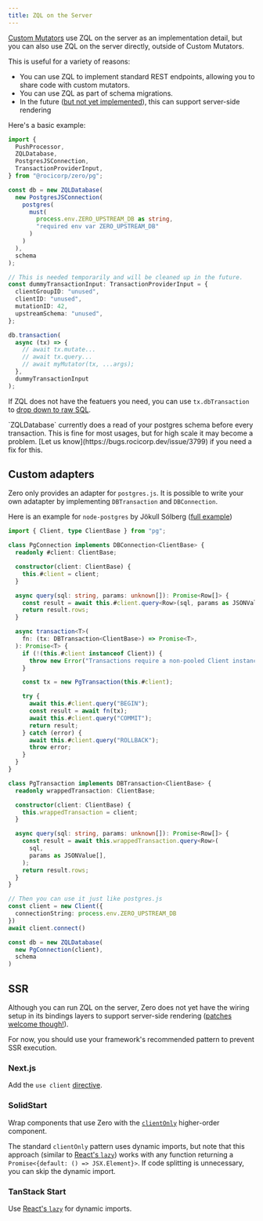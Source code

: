 ```yaml
---
title: ZQL on the Server
---
```


[Custom Mutators](custom-mutators) use ZQL on the server as an implementation detail, but you can also use ZQL on the server directly, outside of Custom Mutators. 

This is useful for a variety of reasons:

* You can use ZQL to implement standard REST endpoints, allowing you to share code with custom mutators.
* You can use ZQL as part of schema migrations.
* In the future ([but not yet implemented](#ssr)), this can support server-side rendering

Here's a basic example:

```ts
import {
  PushProcessor,
  ZQLDatabase,
  PostgresJSConnection,
  TransactionProviderInput,
} from "@rocicorp/zero/pg";

const db = new ZQLDatabase(
  new PostgresJSConnection(
    postgres(
      must(
        process.env.ZERO_UPSTREAM_DB as string,
        "required env var ZERO_UPSTREAM_DB"
      )
    )
  ),
  schema
);

// This is needed temporarily and will be cleaned up in the future.
const dummyTransactionInput: TransactionProviderInput = {
  clientGroupID: "unused",
  clientID: "unused",
  mutationID: 42,
  upstreamSchema: "unused",
};

db.transaction(
  async (tx) => {
    // await tx.mutate...
    // await tx.query...
    // await myMutator(tx, ...args);
  },
  dummyTransactionInput
);
```

If ZQL does not have the featuers you need, you can use `tx.dbTransaction` to [drop down to raw SQL](custom-mutators#dropping-down-to-raw-sql).

<Note type="warning">
`ZQLDatabase` currently does a read of your postgres schema before every transaction. This is fine for most usages, but for high scale it may become a problem. [Let us know](https://bugs.rocicorp.dev/issue/3799) if you need a fix for this.
</Note>

## Custom adapters

Zero only provides an adapter for `postgres.js`. It is possible to write your own adatapter by implementing `DBTransaction` and `DBConnection`.

Here is an example for `node-postgres` by Jökull Sólberg ([full example](https://gist.github.com/jokull/68a656b013a14912c1b3a851e3eec117))

```ts
import { Client, type ClientBase } from "pg";

class PgConnection implements DBConnection<ClientBase> {
  readonly #client: ClientBase;

  constructor(client: ClientBase) {
    this.#client = client;
  }

  async query(sql: string, params: unknown[]): Promise<Row[]> {
    const result = await this.#client.query<Row>(sql, params as JSONValue[]);
    return result.rows;
  }

  async transaction<T>(
    fn: (tx: DBTransaction<ClientBase>) => Promise<T>,
  ): Promise<T> {
    if (!(this.#client instanceof Client)) {
      throw new Error("Transactions require a non-pooled Client instance");
    }

    const tx = new PgTransaction(this.#client);

    try {
      await this.#client.query("BEGIN");
      const result = await fn(tx);
      await this.#client.query("COMMIT");
      return result;
    } catch (error) {
      await this.#client.query("ROLLBACK");
      throw error;
    }
  }
}

class PgTransaction implements DBTransaction<ClientBase> {
  readonly wrappedTransaction: ClientBase;

  constructor(client: ClientBase) {
    this.wrappedTransaction = client;
  }

  async query(sql: string, params: unknown[]): Promise<Row[]> {
    const result = await this.wrappedTransaction.query<Row>(
      sql,
      params as JSONValue[],
    );
    return result.rows;
  }
}

// Then you can use it just like postgres.js
const client = new Client({
  connectionString: process.env.ZERO_UPSTREAM_DB
})
await client.connect()

const db = new ZQLDatabase(
  new PgConnection(client),
  schema
)
```

## SSR

Although you can run ZQL on the server, Zero does not yet have the wiring setup in its bindings layers to support server-side rendering ([patches welcome though!](https://bugs.rocicorp.dev/issue/3491)).

For now, you should use your framework's recommended pattern to prevent SSR execution.

### Next.js

Add the `use client`
[directive](https://nextjs.org/docs/app/api-reference/directives/use-client).

### SolidStart

Wrap components that use Zero with the
[`clientOnly`](https://docs.solidjs.com/solid-start/reference/client/client-only)
higher-order component.

The standard `clientOnly` pattern uses dynamic imports, but note that this
approach (similar to [React's `lazy`](https://react.dev/reference/react/lazy))
works with any function returning a `Promise<{default: () => JSX.Element}>`. If
code splitting is unnecessary, you can skip the dynamic import.

### TanStack Start

Use [React's `lazy`](https://react.dev/reference/react/lazy) for dynamic
imports.


